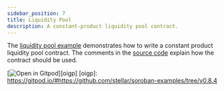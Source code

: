 ```yaml
---
sidebar_position: 7
title: Liquidity Pool
description: A constant-product liquidity pool contract.
---
```


The [liquidity pool example] demonstrates how to write a constant product liquidity pool contract. The comments in the [source code] explain how the contract should be used.

[![Open in Gitpod](https://gitpod.io/button/open-in-gitpod.svg)][oigp]
[oigp]: https://gitpod.io/#https://github.com/stellar/soroban-examples/tree/v0.8.4

[liquidity pool example]: https://github.com/stellar/soroban-examples/tree/v0.8.4/liquidity_pool
[source code]: https://github.com/stellar/soroban-examples/blob/v0.8.4/liquidity_pool/src/lib.rs#L143

